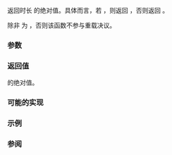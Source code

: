 {{cpp/chrono/title|abs{{small|(std::chrono::duration)}}}}
{{cpp/chrono/duration/navbar}}
{{ddcl|since=c++17|header=chrono|
template&lt; class Rep, class Period &gt;
constexpr std::chrono::duration&lt;Rep, Period&gt; abs( std::chrono::duration&lt;Rep, Period&gt; d );
}}

返回时长 {{c|d}} 的绝对值。具体而言，若 {{c|1=d &gt;= d.zero()}}，则返回 {{c|d}}，否则返回 {{c|-d}}。

除非 {{c|std::numeric_limits&lt;Rep&gt;::is_signed}} 为 {{c|true}}，否则该函数不参与重载决议。

===参数===
{{par begin}}
{{par|d|时长}}
{{par end}}

===返回值===
{{c|d}} 的绝对值。

===可能的实现===
{{eq fun|1=
template&lt;class Rep, class Period,
    class = std::enable_if_t&lt;std::numeric_limits&lt;Rep&gt;::is_signed&gt;&gt;
constexpr std::chrono::duration&lt;Rep, Period&gt; abs(std::chrono::duration&lt;Rep, Period&gt; d)
{
    return d &gt;= d.zero() ? +d : -d;
}
}}

===示例===
{{example
|code=
#include &lt;chrono&gt;
#include &lt;iostream&gt;

int main()
{
    using namespace std::chrono;

    static_assert(abs(-42s) == std::chrono::abs(42s));

    std::cout &lt;&lt; "abs(+3min) = " &lt;&lt; abs(3min).count() &lt;&lt; '\n'
              &lt;&lt; "abs(-3min) = " &lt;&lt; abs(-3min).count() &lt;&lt; '\n';
}
|output=
abs(+3min) = 3
abs(-3min) = 3
}}

===参阅===
{{dsc begin}}
{{dsc inc|cpp/chrono/duration/dsc operator_arith}}
{{dsc inc|cpp/numeric/math/dsc abs}}
{{dsc end}}

{{langlinks|de|en|es|fr|it|ja|pt|ru}}